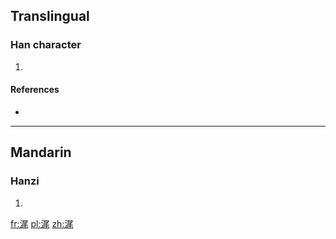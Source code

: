 ==Translingual==

===Han character===
{{Han char|rn=85|rad=水|as=07|sn=10|four=3711<sub>4</sub>|canj=水尸竹山 (ESHU)}}

# {{defn|Han|sort=水07}}

====References====
* {{Han ref|kx=0623.200|dkj=17457|dj=1021.090|hdz=31636.010|uh=6D58|ud=27992|bh=D24C|bd=53836}}

----

==Mandarin==

===Hanzi===
{{cmn-hanzi|pin=[[wěi]] ([[wei3]])|wg=wei<sup>3</sup>}}

# {{defn|lang=cmn|sort=水07}}

[[fr:浘]]
[[pl:浘]]
[[zh:浘]]
